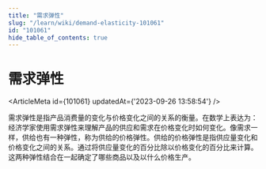 ```yaml
---
title: "需求弹性"
slug: "/learn/wiki/demand-elasticity-101061"
id: "101061"
hide_table_of_contents: true
---
```



# 需求弹性

<ArticleMeta id={101061} updatedAt={'2023-09-26 13:58:54'} />
<div className='border-solid border-b border-t-0 my-4 border-[var(--ifm-color-gray-300)]' />

需求弹性是指产品消费量的变化与价格变化之间的关系的衡量。在数学上表达为：经济学家使用需求弹性来理解产品的供应和需求在价格变化时如何变化。像需求一样，供给也有一种弹性，称为供给的价格弹性。供给的价格弹性是指供应量变化和价格变化之间的关系。通过将供应量变化的百分比除以价格变化的百分比来计算。这两种弹性结合在一起确定了哪些商品以及以什么价格生产。

